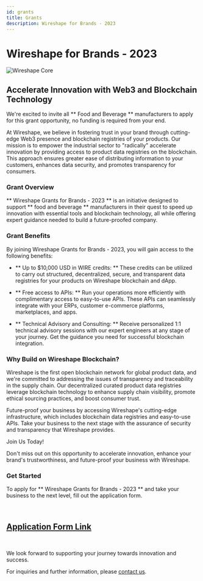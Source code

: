 ```yaml
---
id: grants
title: Grants
description: Wireshape for Brands - 2023
---
```


# Wireshape for Brands - 2023

![Wireshape Core](/img/ws-core-1500x500.jpg)

## Accelerate Innovation with Web3 and Blockchain Technology

We're excited to invite all ** Food and Beverage ** manufacturers to apply for this grant opportunity, no funding is required from your end.

At Wireshape, we believe in fostering trust in your brand through cutting-edge Web3 presence and blockchain registries of your products. Our mission is to empower the industrial sector to "radically" accelerate innovation by providing access to product data registries on the blockchain. This approach ensures greater ease of distributing information to your customers, enhances data security, and promotes transparency for consumers.

### Grant Overview

** Wireshape Grants for Brands - 2023 ** is an initiative designed to support ** food and beverage ** manufacturers in their quest to speed up innovation with essential tools and blockchain technology, all while offering expert guidance needed to build a future-proofed company.

### Grant Benefits

By joining Wireshape Grants for Brands - 2023, you will gain access to the following benefits:

- ** Up to $10,000 USD in WIRE credits: ** These credits can be utilized to carry out structured, decentralized, secure, and transparent data registries for your products on Wireshape blockchain and dApp.

- ** Free access to APIs: ** Run your operations more efficiently with complimentary access to easy-to-use APIs. These APIs can seamlessly integrate with your ERPs, customer e-commerce platforms, marketplaces, and apps.

- ** Technical Advisory and Consulting: ** Receive personalized 1:1 technical advisory sessions with our expert engineers at any stage of your journey. Get the guidance you need for successful blockchain integration.

### Why Build on Wireshape Blockchain?

Wireshape is the first open blockchain network for global product data, and we're committed to addressing the issues of transparency and traceability in the supply chain. Our decentralized curated product data registries leverage blockchain technology to enhance supply chain visibility, promote ethical sourcing practices, and boost consumer trust.

Future-proof your business by accessing Wireshape's cutting-edge infrastructure, which includes blockchain data registries and easy-to-use APIs. Take your business to the next stage with the assurance of security and transparency that Wireshape provides.

Join Us Today!

Don't miss out on this opportunity to accelerate innovation, enhance your brand's trustworthiness, and future-proof your business with Wireshape.

### Get Started

To apply for ** Wireshape Grants for Brands - 2023 ** and take your business to the next level, fill out the application form.

<br />

<div style={{ textAlign: "center" }}>

## [Application Form Link](https://airtable.com/appNaU4QDFcZEOk12/shrbzvavqsVwA2EUD)

</div>

<br />

We look forward to supporting your journey towards innovation and success.

For inquiries and further information, please [contact us](https://labs.wireshape.com/#contact).
